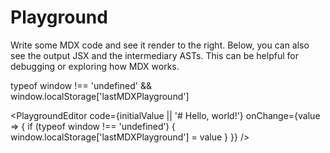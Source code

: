 
# Playground

Write some MDX code and see it render to the right. Below, you can also
see the output JSX and the intermediary ASTs. This can be helpful for
debugging or exploring how MDX works.

  typeof window !== 'undefined' && window.localStorage['lastMDXPlayground']

<PlaygroundEditor
  code={initialValue || '# Hello, world!'}
  onChange={value => {
    if (typeof window !== 'undefined') {
      window.localStorage['lastMDXPlayground'] = value
    }
  }}
/>
